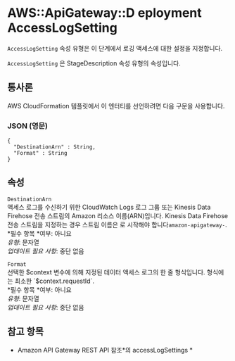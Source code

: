 # AWS::ApiGateway::D eployment AccessLogSetting

`AccessLogSetting` 속성 유형은 이 단계에서 로깅 액세스에 대한 설정을 지정합니다.

`AccessLogSetting` 은 StageDescription 속성 유형의 속성입니다.

## 통사론

AWS CloudFormation 템플릿에서 이 엔터티를 선언하려면 다음 구문을 사용합니다.

### JSON (영문)

```
{
  "DestinationArn" : String,
  "Format" : String
}
```

## 속성

`DestinationArn`  
액세스 로그를 수신하기 위한 CloudWatch Logs 로그 그룹 또는 Kinesis Data Firehose 전송 스트림의 Amazon 리소스 이름(ARN)입니다. Kinesis Data Firehose 전송 스트림을 지정하는 경우 스트림 이름은 로 시작해야 합니다`amazon-apigateway-`.  
*필수 항목 *여부: 아니요  
_유형_: 문자열  
_업데이트 필요 사항_: 중단 없음

`Format`  
선택한 $context 변수에 의해 지정된 데이터 액세스 로그의 한 줄 형식입니다. 형식에는 최소한 `$context.requestId`.  
*필수 항목 *여부: 아니요  
_유형_: 문자열  
_업데이트 필요 사항_: 중단 없음

## 참고 항목

- Amazon API Gateway REST API 참조*의 accessLogSettings *
